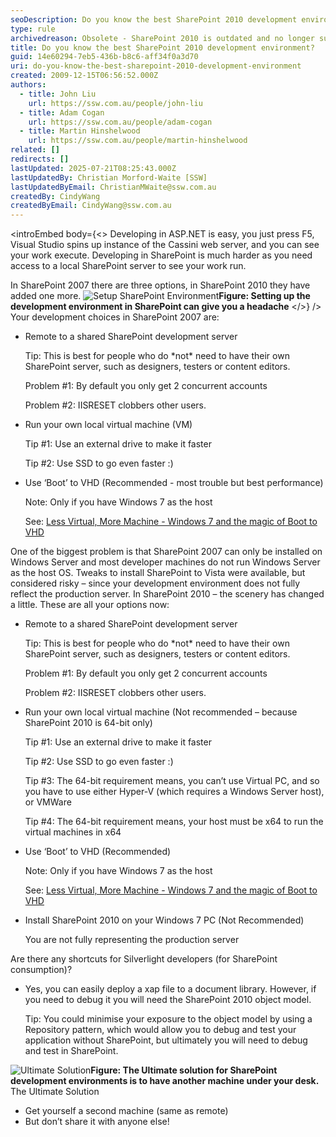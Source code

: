 ```yaml
---
seoDescription: Do you know the best SharePoint 2010 development environment?
type: rule
archivedreason: Obsolete - SharePoint 2010 is outdated and no longer supported. See https://www.ssw.com.au/rules/rules-to-better-sharepoint/
title: Do you know the best SharePoint 2010 development environment?
guid: 14e60294-7eb5-436b-b8c6-aff34f0a3d70
uri: do-you-know-the-best-sharepoint-2010-development-environment
created: 2009-12-15T06:56:52.000Z
authors:
  - title: John Liu
    url: https://ssw.com.au/people/john-liu
  - title: Adam Cogan
    url: https://ssw.com.au/people/adam-cogan
  - title: Martin Hinshelwood
    url: https://ssw.com.au/people/martin-hinshelwood
related: []
redirects: []
lastUpdated: 2025-07-21T08:25:43.000Z
lastUpdatedBy: Christian Morford-Waite [SSW]
lastUpdatedByEmail: ChristianMWaite@ssw.com.au
createdBy: CindyWang
createdByEmail: CindyWang@ssw.com.au
---
```


<introEmbed
  body={<>
Developing in ASP.NET is easy, you just press F5, Visual Studio spins up instance of the Cassini web server, and you can see your work execute. Developing in SharePoint is much harder as you need access to a local SharePoint server to see your work run.

In SharePoint 2007 there are three options, in SharePoint 2010 they have added one more.
![Setup SharePoint Environment](/uploads/rules/do-you-know-the-best-sharepoint-2010-development-environment/SetupSPEnviroment.jpg)**Figure: Setting up the development environment in SharePoint can give you a headache**
  </>}
/>
Your development choices in SharePoint 2007 are:

* Remote to a shared SharePoint development server

  Tip: This is best for people who do \*not\* need to have their own SharePoint server, such as designers, testers or content editors.

  Problem #1: By default you only get 2 concurrent accounts

  Problem #2: IISRESET clobbers other users.

* Run your own local virtual machine (VM)

  Tip #1: Use an external drive to make it faster

  Tip #2: Use SSD to go even faster :)

* Use ‘Boot’ to VHD (Recommended - most trouble but best performance)

  Note: Only if you have Windows 7 as the host

  See: [Less Virtual, More Machine - Windows 7 and the magic of Boot to VHD](http://www.hanselman.com/blog/LessVirtualMoreMachineWindows7AndTheMagicOfBootToVHD.aspx)

One of the biggest problem is that SharePoint 2007 can only be installed on Windows Server and most developer machines do not run Windows Server as the host OS. Tweaks to install SharePoint to Vista were available, but considered risky – since your development environment does not fully reflect the production server.
In SharePoint 2010 – the scenery has changed a little. These are all your options now:

* Remote to a shared SharePoint development server

  Tip: This is best for people who do \*not\* need to have their own SharePoint server, such as designers, testers or content editors.

  Problem #1: By default you only get 2 concurrent accounts

  Problem #2: IISRESET clobbers other users.

* Run your own local virtual machine (Not recommended – because SharePoint 2010 is 64-bit only)

  Tip #1: Use an external drive to make it faster

  Tip #2: Use SSD to go even faster :)

  Tip #3: The 64-bit requirement means, you can’t use Virtual PC, and so you have to use either Hyper-V (which requires a Windows Server host), or VMWare

  Tip #4: The 64-bit requirement means, your host must be x64 to run the virtual machines in x64

* Use ‘Boot’ to VHD (Recommended)

  Note: Only if you have Windows 7 as the host

  See: [Less Virtual, More Machine - Windows 7 and the magic of Boot to VHD](http://www.hanselman.com/blog/LessVirtualMoreMachineWindows7AndTheMagicOfBootToVHD.aspx)

* Install SharePoint 2010 on your Windows 7 PC (Not Recommended)

  You are not fully representing the production server

Are there any shortcuts for Silverlight developers (for SharePoint consumption)?

* Yes, you can easily deploy a xap file to a document library. However, if you need to debug it you will need the SharePoint 2010 object model.

  Tip: You could minimise your exposure to the object model by using a Repository pattern, which would allow you to debug and test your application without SharePoint, but ultimately you will need to debug and test in SharePoint.

![Ultimate Solution](/uploads/rules/do-you-know-the-best-sharepoint-2010-development-environment/UltimateSolution.jpg)**Figure: The Ultimate solution for SharePoint development environments is to have another machine under your desk.** The Ultimate Solution

* Get yourself a second machine (same as remote)
* But don’t share it with anyone else!
